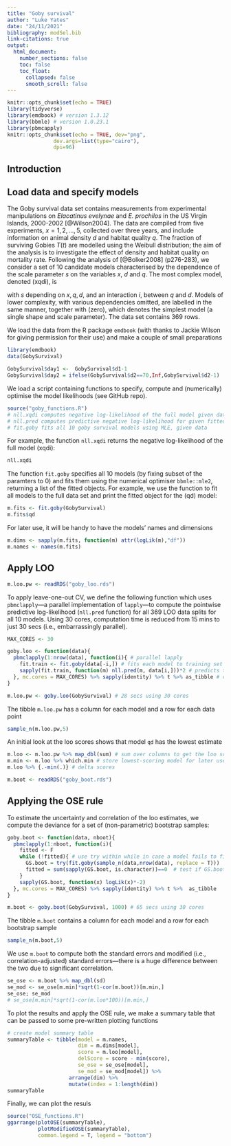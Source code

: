 ```yaml
---
title: "Goby survival"
author: "Luke Yates"
date: "24/11/2021"
bibliography: modSel.bib
link-citations: true
output: 
  html_document:
    number_sections: false
    toc: false 
    toc_float:
      collapsed: false
      smooth_scroll: false
---
```


```r
knitr::opts_chunk$set(echo = TRUE)
library(tidyverse)
library(emdbook) # version 1.3.12 
library(bbmle) # version 1.0.23.1
library(pbmcapply)
knitr::opts_chunk$set(echo = TRUE, dev="png", 
               dev.args=list(type="cairo"),
               dpi=96)
```

## Introduction

## Load data and specify models

The Goby survival data set contains measurements from experimental manipulations on *Elacatinus evelynae* and *E. prochilos* in the US Virgin Islands, 2000-2002 [@Wilson2004]. The data are compiled from five experiments, $x = 1,2,...,5$, collected over three years, and include information on animal density $d$ and habitat quality $q$. The fraction of surviving Gobies $T(t)$ are modelled using the Weibull distribution; the aim of the analysis is to investigate the effect of density and habitat quality on mortality rate. Following the analysis of [@Bolker2008] (p276-283), we consider a set of 10 candidate models characterised by the dependence of the scale parameter $s$ on the variables $x$, $d$ and $q$. The most complex model, denoted ($\mbox{xqdi}$), is

\begin{eqnarray*}
    &&T \sim Weibull(a,s_x(d,q))\\[2mm]
    &&s_x(d,q) = exp(\alpha_x + \beta q + (\gamma + \delta q)d), 
\end{eqnarray*}

with $s$ depending on $x,q,d,$ and an interaction $i$, between $q$ and $d$. Models of lower complexity, with various dependencies omitted, are labelled in the same manner, together with ($\mbox{zero}$), which denotes the simplest model (a single shape and scale parameter). The data set contains 369 rows. 

We load the data from the R package `emdbook` (with thanks to Jackie Wilson for giving permission for their use) and make a couple of small preparations  

```r
library(emdbook)
data(GobySurvival)

GobySurvival$day1 <-  GobySurvival$d1-1
GobySurvival$day2 = ifelse(GobySurvival$d2==70,Inf,GobySurvival$d2-1)
```

We load a script containing functions to specify, compute and (numerically) optimise the model likelihoods (see GitHub repo). 

```r
source("goby_functions.R")
# nll.xqdi computes negative log-likelihood of the full model given data
# nll.pred computes predictive negative log-likelihood for given fitted model and test data
# fit.goby fits all 10 goby survival models using MLE, given data
```
For example, the function `nll.xqdi` returns the negative log-likelihood of the full model ($\mbox{xqdi}$):
```r
nll.xqdi
```
The function `fit.goby` specifies all 10 models (by fixing subset of the paramters to 0) and fits them using the numerical optimiser `bbmle::mle2`, returning a list of the fitted objects. For example, we use the function to fit all models to the full data set and print the fitted object for the ($\mbox{qd}$) model:
```r
m.fits <- fit.goby(GobySurvival)
m.fits$qd 
```
For later use, it will be handy to have the models' names and dimensions
```r
m.dims <- sapply(m.fits, function(m) attr(logLik(m),"df"))
m.names <- names(m.fits)
```

## Apply LOO 
```r
m.loo.pw <- readRDS("goby_loo.rds")
```

To apply leave-one-out CV, we define the following function which uses `pbmclapply`---a parallel implementation of `lapply`---to compute the pointwise predictive log-likelihood (`nll.pred` function) for all 369 LOO data splits for all 10 models. Using 30 cores, computation time is reduced from 15 mins to just 30 secs (i.e., embarrassingly parallel).
```r
MAX_CORES <- 30

goby.loo <- function(data){
  pbmclapply(1:nrow(data), function(i){ # parallel lapply
    fit.train <- fit.goby(data[-i,]) # fits each model to training set
    sapply(fit.train, function(m) nll.pred(m, data[i,]))*2 # predicts to test point
  }, mc.cores = MAX_CORES) %>% sapply(identity) %>% t %>% as_tibble # combines lpo estimates
}

m.loo.pw <- goby.loo(GobySurvival) # 28 secs using 30 cores

```
The tibble `m.loo.pw` has a column for each model and a row for each data point
```r
sample_n(m.loo.pw,5)
```

An initial look at the loo scores shows that model `qd` has the lowest estimate
```r
m.loo <- m.loo.pw %>% map_dbl(sum) # sum over columns to get the loo score (deviance)
m.min <- m.loo %>% which.min # store lowest-scoring model for later use
m.loo %>% {.-min(.)} # delta scores
```


```r
m.boot <- readRDS("goby_boot.rds")
```
## Applying the OSE rule

To estimate the uncertainty and correlation of the loo estimates, we compute the deviance for a set of (non-parametric) bootstrap samples:
```r
goby.boot <- function(data, nboot){
  pbmclapply(1:nboot, function(i){
    fitted <- F
    while (!fitted){ # use try within while in case a model fails to fit for a particular bootstrap sample 
      GS.boot = try(fit.goby(sample_n(data,nrow(data), replace = T)))
      fitted = sum(sapply(GS.boot, is.character))==0  # test if GS.boot contains an error message
    }
    sapply(GS.boot, function(x) logLik(x)*-2)
  }, mc.cores = MAX_CORES) %>% sapply(identity) %>% t %>%  as_tibble
}

m.boot <- goby.boot(GobySurvival, 1000) # 65 secs using 30 cores 
```
The tibble `m.boot` contains a column for each model and a row for each bootstrap sample
```r
sample_n(m.boot,5)
```

We use `m.boot` to compute both the standard errors and modified (i.e., correlation-adjusted) standard errors---there is a huge difference between the two due to significant correlation.

```r
se_ose <- m.boot %>% map_dbl(sd)
se_mod <- se_ose[m.min]*sqrt(1-cor(m.boot))[m.min,]
se_ose; se_mod
# se_ose[m.min]*sqrt(1-cor(m.loo*100))[m.min,]
```
To plot the results and apply the OSE rule, we make a summary table that can be passed to some pre-written plotting functions
```r

# create model summary table
summaryTable <- tibble(model = m.names, 
                       dim = m.dims[model],
                       score = m.loo[model],
                       delScore = score - min(score),
                       se_ose = se_ose[model],
                       se_mod = se_mod[model]) %>% 
                    arrange(dim) %>% 
                    mutate(index = 1:length(dim))
summaryTable
```
Finally, we can plot the resuls
```r
source("OSE_functions.R")
ggarrange(plotOSE(summaryTable), 
          plotModifiedOSE(summaryTable), 
          common.legend = T, legend = "bottom")
```